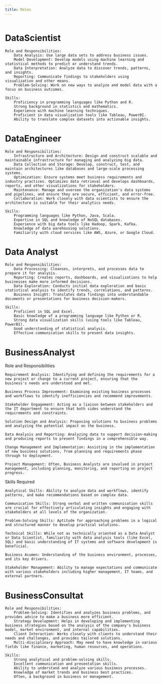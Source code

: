 ```yaml
---
title: Roles
---
```


<img alt="" src={rolesDiagram} />


# DataScientist

    Role and Responsibilities:
        Data Analysis: Use large data sets to address business issues.
        Model Development: Develop models using machine learning and statistical methods to predict or understand trends.
        Data Interpretation: Analyze data to discover trends, patterns, and insights.
        Reporting: Communicate findings to stakeholders using visualization and other means.
        Problem-Solving: Work on new ways to analyze and model data with a focus on business outcomes.

    Skills:
        Proficiency in programming languages like Python and R.
        Strong background in statistics and mathematics.
        Experience with machine learning techniques.
        Proficient in data visualization tools like Tableau, PowerBI.
        Ability to translate complex datasets into actionable insights.

# DataEngineer

    Role and Responsibilities:
        Infrastructure and Architecture: Design and construct scalable and maintainable infrastructure for managing and analyzing big data.
        Data Collection and Storage: Develop, construct, test, and maintain architectures like databases and large-scale processing systems.
        Optimization: Ensure systems meet business requirements and industry practices. Optimizes data retrieval and develops dashboards, reports, and other visualizations for stakeholders.
        Maintenance: Manage and oversee the organization's data systems and pipelines, and ensure they are secure, efficient, and error-free.
        Collaboration: Work closely with data scientists to ensure the architecture is suitable for their analytics needs.

    Skills:
        Programming languages like Python, Java, Scala.
        Expertise in SQL and knowledge of NoSQL databases.
        Experience with big data tools like Hadoop, Spark, Kafka.
        Knowledge of data warehousing solutions.
        Familiarity with cloud services like AWS, Azure, or Google Cloud.

# Data Analyst

    Role and Responsibilities:
        Data Processing: Cleanses, interprets, and processes data to prepare it for analysis.
        Reporting: Creates reports, dashboards, and visualizations to help businesses make more informed decisions.
        Data Exploration: Conducts initial data exploration and basic statistical analysis to identify trends, correlations, and patterns.
        Business Insight: Translates data findings into understandable documents or presentations for business decision-makers.

    Skills:
        Proficient in SQL and Excel.
        Basic knowledge of a programming language like Python or R.
        Strong data visualization skills (using tools like Tableau, PowerBI).
        Good understanding of statistical analysis.
        Effective communication skills to present data insights.

# BusinessAnalyst

Role and Responsibilities

    Requirement Analysis: Identifying and defining the requirements for a new project or change to a current project, ensuring that the business's needs are understood and met.

    Business Process Improvement: Examining existing business processes and workflows to identify inefficiencies and recommend improvements.

    Stakeholder Engagement: Acting as a liaison between stakeholders and the IT department to ensure that both sides understand the requirements and constraints.

    Solution Design and Analysis: Proposing solutions to business problems and analyzing the potential impact on the business.

    Data Analysis and Reporting: Analyzing data to support decision-making and producing reports to present findings in a comprehensible way.

    Change Management and Implementation: Assisting in the implementation of new business solutions, from planning and requirements phase through to deployment.

    Project Management: Often, Business Analysts are involved in project management, including planning, monitoring, and reporting on project progress.

Skills Required

    Analytical Skills: Ability to analyze data and workflows, identify patterns, and make recommendations based on complex data.

    Communication Skills: Strong verbal and written communication skills are crucial for effectively articulating insights and engaging with stakeholders at all levels of the organization.

    Problem-Solving Skills: Aptitude for approaching problems in a logical and structured manner to develop practical solutions.

    Technical Skills: While not as technically oriented as a Data Analyst or Data Scientist, familiarity with data analysis tools (like Excel, SQL) and basic understanding of IT systems and software development is beneficial.

    Business Acumen: Understanding of the business environment, processes, and its key drivers.

    Stakeholder Management: Ability to manage expectations and communicate with various stakeholders including higher management, IT teams, and external partners.


# BusinessConsultat

    Role and Responsibilities:
        Problem-Solving: Identifies and analyzes business problems, and provides advice to make a business more efficient.
        Strategy Development: Helps in developing and implementing business strategies based on the analysis of the company's business model, market environment, and internal capabilities.
        Client Interaction: Works closely with clients to understand their needs and challenges, and provides tailored solutions.
        Multi-disciplinary Approach: May need to have knowledge in various fields like finance, marketing, human resources, and operations.

    Skills:
        Strong analytical and problem-solving skills.
        Excellent communication and presentation skills.
        Ability to understand and analyze various business processes.
        Knowledge of market trends and business best practices.
        Often, a background in business or management.